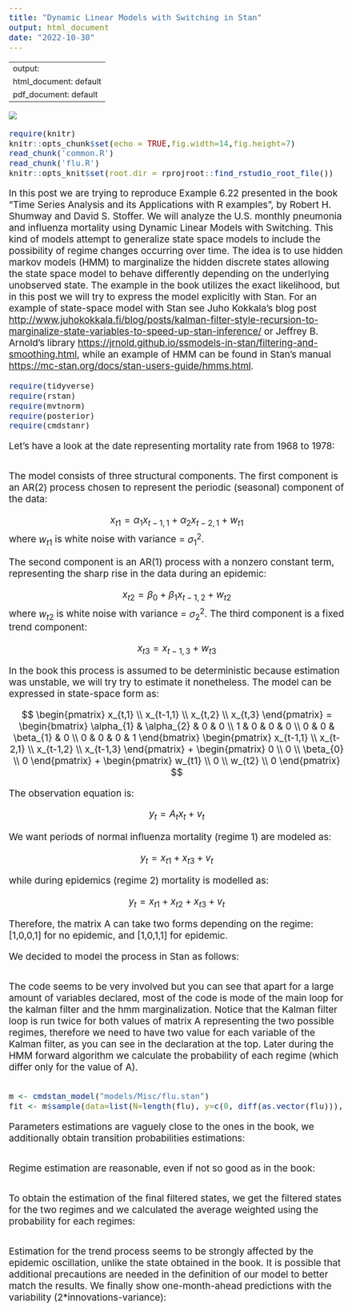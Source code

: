 ```yaml
---
title: "Dynamic Linear Models with Switching in Stan"
output: html_document
date: "2022-10-30"
---
```


---
output:
  html_document: default
  pdf_document: default
---

```{=html}
<style type="text/css">
  body{
  font-size: 14pt;
}
</style>
```
![](images/flu.png)

```r
require(knitr)
knitr::opts_chunk$set(echo = TRUE,fig.width=14,fig.height=7)
read_chunk('common.R')
read_chunk('flu.R')
knitr::opts_knit$set(root.dir = rprojroot::find_rstudio_root_file())

```

In this post we are trying to reproduce Example 6.22 presented in the book "Time Series Analysis and its Applications with R examples", by Robert H. Shumway and David S. Stoffer. We will analyze the U.S. monthly pneumonia and influenza mortality using Dynamic Linear Models with Switching. This kind of models attempt to generalize state space models to include the possibility of regime changes occurring over time. The idea is to use hidden markov models (HMM) to marginalize the hidden discrete states allowing the state space model to behave differently depending on the underlying unobserved state. The example in the book utilizes the exact likelihood, but in this post we will try to express the model explicitly with Stan. For an example of state-space model with Stan see Juho Kokkala's blog post <http://www.juhokokkala.fi/blog/posts/kalman-filter-style-recursion-to-marginalize-state-variables-to-speed-up-stan-inference/> or Jeffrey B. Arnold's library <https://jrnold.github.io/ssmodels-in-stan/filtering-and-smoothing.html>, while an example of HMM can be found in Stan's manual <https://mc-stan.org/docs/stan-users-guide/hmms.html>.

```r
require(tidyverse)
require(rstan)
require(mvtnorm)
require(posterior)
require(cmdstanr)
```

Let's have a look at the date representing mortality rate from 1968 to 1978:

```r
```

The model consists of three structural components. The first component is an AR(2) process chosen to represent the periodic (seasonal) component of the data:

$$ 
x_{t1} = \alpha_{1}x_{t-1,1} + \alpha_{2}x_{t-2,1} + w_{t1}
$$ where $w_{t1}$ is white noise with variance = $\sigma_{1}^2$.

The second component is an AR(1) process with a nonzero constant term, representing the sharp rise in the data during an epidemic:

$$ 
x_{t2} = \beta_{0} + \beta_{1}x_{t-1,2} + w_{t2}
$$ where $w_{t2}$ is white noise with variance = $\sigma_{2}^2$. The third component is a fixed trend component:

$$ 
x_{t3} = x_{t-1,3} + w_{t3}
$$

In the book this process is assumed to be deterministic because estimation was unstable, we will try try to estimate it nonetheless. The model can be expressed in state-space form as:

$$
\begin{pmatrix} x_{t,1} \\ x_{t-1,1} \\ x_{t,2} \\ x_{t,3} \end{pmatrix} = \begin{bmatrix} \alpha_{1} & \alpha_{2} & 0 & 0 \\ 1 & 0 & 0 & 0 \\ 0 & 0 &  \beta_{1} & 0 \\ 0 & 0 & 0 & 1 \end{bmatrix} \begin{pmatrix} x_{t-1,1} \\ x_{t-2,1} \\ x_{t-1,2} \\ x_{t-1,3} \end{pmatrix} +  \begin{pmatrix} 0 \\ 0 \\  \beta_{0} \\ 0 \end{pmatrix} + \begin{pmatrix} w_{t1} \\ 0 \\  w_{t2} \\ 0 \end{pmatrix}
$$

The observation equation is:

$$ 
y_{t} = A_{t}x_{t} + v_{t}
$$

We want periods of normal influenza mortality (regime 1) are modeled as:

$$ 
y_{t} = x_{t1} + x_{t3} + v_{t}
$$

while during epidemics (regime 2) mortality is modelled as:

$$ 
y_{t} = x_{t1} + x_{t2} + x_{t3} + v_{t}
$$

Therefore, the matrix A can take two forms depending on the regime: [1,0,0,1] for no epidemic, and [1,0,1,1] for epidemic.

We decided to model the process in Stan as follows:

```stan

```

The code seems to be very involved but you can see that apart for a large amount of variables declared, most of the code is mode of the main loop for the kalman filter and the hmm marginalization. Notice that the Kalman filter loop is run twice for both values of matrix A representing the two possible regimes, therefore we need to have two value for each variable of the Kalman filter, as you can see in the declaration at the top. Later during the HMM forward algorithm we calculate the probability of each regime (which differ only for the value of A).

```r
```

``` r
m <- cmdstan_model("models/Misc/flu.stan")
fit <- m$sample(data=list(N=length(flu), y=c(0, diff(as.vector(flu))), m0=rep(0, 4), P0=diag(c(1,1,1,1))), parallel_chains = 4, cores = 4,iter_warmup = 250, iter_sampling = 250)
```

Parameters estimations are vaguely close to the ones in the book, we additionally obtain transition probabilities estimations:

```r
```

Regime estimation are reasonable, even if not so good as in the book:

```r
```

To obtain the estimation of the final filtered states, we get the filtered states for the two regimes and we calculated the average weighted using the probability for each regimes:

```r
```

Estimation for the trend process seems to be strongly affected by the epidemic oscillation, unlike the state obtained in the book. It is possible that additional precautions are needed in the definition of our model to better match the results. We finally show one-month-ahead predictions with the variability (2\*innovations-variance):

```r
```
